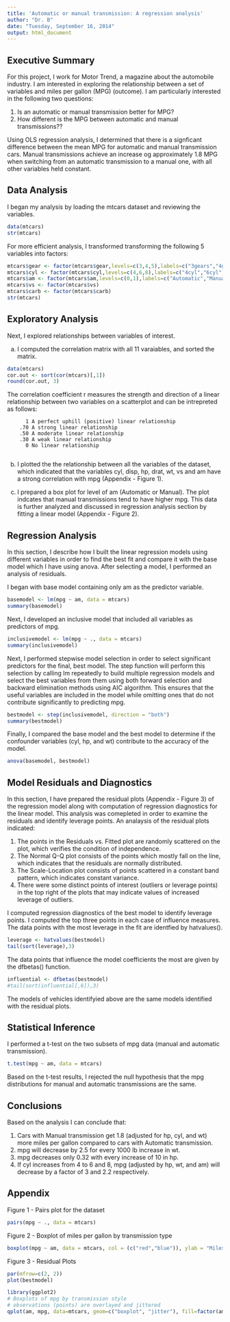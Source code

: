 ```yaml
---
title: 'Automatic or manual transmission: A regression analysis'
author: "Dr. B"
date: "Tuesday, September 16, 2014"
output: html_document
---
```


Executive Summary
-----------------

For this project, I work for Motor Trend, a magazine about the automobile industry. I am interested in exploring the relationship between a set of variables and miles per gallon (MPG) (outcome). I am particularly interested in the following two questions:

1. Is an automatic or manual transmission better for MPG?
2. How different is the MPG between automatic and manual transmissions??

Using OLS regression analysis, I determined that there is a signficant difference between the mean MPG for automatic and manual transmission cars. Manual transmissions achieve an increase og approximately 1.8 MPG when switching from an automatic transmission to a manual one, with all other variables held constant.

Data Analysis
--------------
I began my analysis by loading the mtcars dataset and reviewing the variables.

```r
data(mtcars)
str(mtcars)
```

For more efficient analysis, I transformed transforming the following 5 variables into factors:

```r
mtcars$gear <- factor(mtcars$gear,levels=c(3,4,5),labels=c("3gears","4gears","5gears"))
mtcars$cyl <- factor(mtcars$cyl,levels=c(4,6,8),labels=c("4cyl","6cyl","8cyl")) 
mtcars$am <- factor(mtcars$am,levels=c(0,1),labels=c("Automatic","Manual"))
mtcars$vs <- factor(mtcars$vs)
mtcars$carb <- factor(mtcars$carb)
str(mtcars)
```
Exploratory Analysis
------------------

Next, I explored relationships between variables of interest. 

a. I computed the correlation matrix with all 11 varaiables, and sorted the matrix.

```r
data(mtcars)
cor.out <- sort(cor(mtcars)[,1])
round(cor.out, 3)
```

The correlation coefficient r measures the strength and direction of a linear relationship between two variables on a scatterplot and can be intrepreted as follows:

          1 A perfect uphill (positive) linear relationship      
        .70 A strong linear relationship
        .50 A moderate linear relationship
        .30 A weak linear relationship
          0 No linear relationship       
          
b. I plotted the the relationship between all the variables of the dataset, which indicated that the variables cyl, disp, hp, drat, wt, vs and am have a strong correlation with mpg (Appendix - Figure 1). 

c. I prepared a box plot for level of am (Automatic or Manual). The plot indcates that manual transmissions tend to have higher mpg. This data is further analyzed and discussed in regression analysis section by fitting a linear model (Appendix - Figure 2).

Regression Analysis
--------------------
In this section, I describe how I built the linear regression models using different variables in order to find the best fit and compare it with the base model which I have using anova. After selecting a model, I performed an analysis of residuals.

I began with base model containing only am as the predictor variable.

```r
basemodel <- lm(mpg ~ am, data = mtcars)
summary(basemodel)
```

Next, I developed an inclusive model that included all variables as predictors of mpg.

```r
inclusivemodel <- lm(mpg ~ ., data = mtcars)
summary(inclusivemodel)
```

Next, I performed stepwise model selection in order to select significant predictors for the final, best model. The step function will perform this selection by calling lm repeatedly to build multiple regression models and select the best variables from them using both forward selection and backward elimination methods using AIC algorithm. This  ensures that the useful variables are included in the model while omitting ones that do not contribute significantly to predicting mpg.

```r
bestmodel <- step(inclusivemodel, direction = "both")
summary(bestmodel)
```

Finally, I compared the base model and the best model to determine if the confounder variables (cyl, hp, and wt) contribute to the accuracy of the model.

```r
anova(basemodel, bestmodel)
```

Model Residuals and Diagnostics
----------------------------
In this section, I have prepared the residual plots (Appendix - Figure 3) of the regression model along with computation of regression diagnostics for the linear model. This analysis was comepleted in order to examine the residuals and identify leverage points.
An analaysis of the residual plots indicated:

1. The points in the Residuals vs. Fitted plot are randomly scattered on the plot, which verifies the condition of independence.  
2. The Normal Q-Q plot consists of the points which mostly fall on the line, which indicates that the residuals are normally distributed.  
3. The Scale-Location plot consists of points scattered in a constant band pattern, which indicates constant variance.  
4. There were some distinct points of interest (outliers or leverage points) in the top right of the plots that may indicate values of increased leverage of outliers.  

I computed regression diagnostics of the best model to identify leverage points. I computed the top three points in each case of influence measures. The data points with the most leverage in the fit are identfied by hatvalues().

```r
leverage <- hatvalues(bestmodel)
tail(sort(leverage),3)
```

The data points that influence the model coefficients the most are given by the dfbetas() function.

```r
influential <- dfbetas(bestmodel)
#tail(sort(influential[,6]),3)
```

The models of vehicles identifyied above are the same models identified with the residual plots.

Statistical Inference
---------------------
I performed a t-test on the two subsets of mpg data (manual and automatic transmission).
```r
t.test(mpg ~ am, data = mtcars)
```

Based on the t-test results, I rejected the null hypothesis that the mpg distributions for manual and automatic transmissions are the same.

Conclusions
-----------
Based on the analysis I can conclude that:

1. Cars with Manual transmission get 1.8 (adjusted for hp, cyl, and wt) more miles per gallon compared to cars with Automatic transmission.  
2. mpg will decrease by 2.5 for every 1000 lb increase in wt.  
3. mpg decreases only 0.32 with every increase of 10 in hp.  
4. If cyl increases from 4 to 6 and 8, mpg (adjusted by hp, wt, and am) will decrease by a factor of 3 and 2.2 respectively. 

Appendix
---------
Figure 1 - Pairs plot for the dataset

```r
pairs(mpg ~ ., data = mtcars)
```

Figure 2 - Boxplot of miles per gallon by transmission type

```r
boxplot(mpg ~ am, data = mtcars, col = (c("red","blue")), ylab = "Miles Per Gallon", xlab = "Transmission Type")
```

Figure 3 - Residual Plots

```r
par(mfrow=c(2, 2))
plot(bestmodel)
```

```r
library(ggplot2) 
# Boxplots of mpg by transmission style
# observations (points) are overlayed and jittered
qplot(am, mpg, data=mtcars, geom=c("boxplot", "jitter"), fill=factor(am),  main="Mileage by Transmission Type", xlab="", ylab="Miles per Gallon") 
```